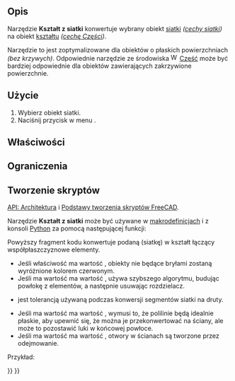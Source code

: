 <languages/>

{{Docnav/pl
|[[Arch_SplitMesh/pl|Podziel siatkę]]
|[[Arch_SelectNonSolidMeshes/pl|Zaznacz siatki typu non-manifold]]
|[[BIM_Workbench/pl|środowisko pracy BIM]]
|IconL=Arch_SplitMesh.svg
|IconR=Arch_SelectNonSolidMeshes.svg
|IconC=Workbench_BIM.svg
}}

{{GuiCommand/pl
|Name=Arch MeshToShape
|Name/pl=Architektura: Kształt z siatki
|MenuLocation=Narzędzia → Kształt z siatki
|Workbenches=[[BIM_Workbench/pl|BIM]]
|SeeAlso=[[Arch_SplitMesh/pl|Podziel siatkę]],  [[Arch_RemoveShape/pl|Usuń kształt]]
}}

<span id="Description"></span>
==Opis==

Narzędzie '''Kształt z siatki''' konwertuje wybrany obiekt [[Mesh/pl|siatki]] ''([[Mesh_Feature/pl|cechy siatki]])'' na obiekt [[Shape/pl|kształtu]] ''([[Part_Feature/pl|cechę Części]])''.

Narzędzie to jest zoptymalizowane dla obiektów o płaskich powierzchniach ''(bez krzywych)''. Odpowiednie narzędzie {{Button|[[File:Part_ShapeFromMesh.svg|16px]] [[Part_ShapeFromMesh/pl|Utwórz kształt z siatki]]}} ze środowiska [[Image:Workbench_Part.svg|16px]] [[Part_Workbench/pl|Część]] może być bardziej odpowiednie dla obiektów zawierających zakrzywione powierzchnie.

<span id="Usage"></span>
==Użycie==

# Wybierz obiekt siatki.
# Naciśnij przycisk w menu {{MenuCommand|Narzędzia → [[Image:Arch MeshToShape.svg|16px]] Kształt z siatki}}.

<span id="Properties"></span>
==Właściwości==

<span id="Limitations"></span>
==Ograniczenia==

<span id="Scripting"></span>
==Tworzenie skryptów==

{{Emphasis|Zobacz również:}} [[Arch_API/pl|API: Architektura]] i [[FreeCAD_Scripting_Basics/pl|Podstawy tworzenia skryptów FreeCAD]].

Narzędzie '''Kształt z siatki''' może być używane w [[Macros/pl|makrodefinicjach]] i z konsoli [[Python/pl|Python]] za pomocą następującej funkcji:

{{Code|code=
new_obj = meshToShape(obj, mark=True, fast=True, tol=0.001, flat=False, cut=True)
}}

Powyższy fragment kodu konwertuje podaną {{incode|obj}} (siatkę) w kształt łączący współpłaszczyznowe elementy.
* Jeśli właściwość {{incode|mark}} ma wartość {{incode|True}}, obiekty nie będące bryłami zostaną wyróżnione kolorem czerwonym.
* Jeśli ma wartość{{incode|fast}} ma wartość {{incode|True}}, używa szybszego algorytmu, budując powłokę z elementów, a następnie usuwając rozdzielacz.
* {{incode|tol}} jest tolerancją używaną podczas konwersji segmentów siatki na druty.
* Jeśli ma wartość{{incode|flat}} ma wartość {{incode|True}}, wymusi to, że polilinie będą idealnie płaskie, aby upewnić się, że można je przekonwertować na ściany, ale może to pozostawić luki w końcowej powłoce.
* Jeśli ma wartość{{incode|cut}} ma wartość {{incode|True}}, otwory w ścianach są tworzone przez odejmowanie.

Przykład:

{{Code|code=
import Arch, Mesh, BuildRegularGeoms

Box = FreeCAD.ActiveDocument.addObject("Mesh::Cube", "Cube")
Box.Length = 1000
Box.Width = 2000
Box.Height = 1000
FreeCAD.ActiveDocument.recompute()

new_obj = Arch.meshToShape(Box)
}}


{{Docnav/pl
|[[Arch_SplitMesh/pl|Podziel siatkę]]
|[[Arch_SelectNonSolidMeshes/pl|Zaznacz siatki typu non-manifold]]
|[[BIM_Workbench/pl|środowisko pracy BIM]]
|IconL=Arch_SplitMesh.svg
|IconR=Arch_SelectNonSolidMeshes.svg
|IconC=Workbench_BIM.svg
}}

{{BIM_Tools_navi{{#translation:}}}}
{{Userdocnavi{{#translation:}}}}